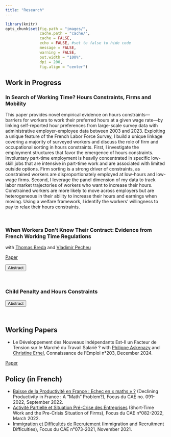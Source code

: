 ```yaml
---
title: "Research"
---
```


```r
library(knitr)
opts_chunk$set(fig.path = "images/",
               cache.path = "cache/",
               cache = FALSE,
               echo = FALSE, #set to false to hide code
               message = FALSE,
               warning = FALSE,
               out.width = "100%",
               dpi = 200,
               fig.align = "center")  
```

<script>
function hide_buttons(abstract) {
    var x = document.getElementById(abstract);
    if (x.style.display === "none") {
        x.style.display = "block";
    } else {
        x.style.display = "none";
    }
}
</script>

## Work in Progress

### In Search of Working Time? Hours Constraints, Firms and Mobility

This paper provides novel empirical evidence on hours constraints—barriers for workers to work their preferred hours at a given wage rate—by linking self-reported hour preferences from large-scale survey data with administrative employer-employee data between 2003 and 2023. Exploiting a unique feature of the French Labor Force Survey, I build a unique linkage covering a majority of surveyed workers and discuss the role of firm and occupational sorting in hours constraints. First, I investigate the employment structures that favor the emergence of hours constraints. Involuntary part-time employment is heavily concentrated in specific low-skill jobs that are intensive in part-time work and are associated with limited outside options. Firm sorting is a strong driver of constraints, as constrained workers are disproportionately employed at low-hours and low-wage firms. Second, I leverage the panel dimension of my data to track labor market trajectories of workers who want to increase their hours. Constrained workers are more likely to move across employers but are heterogeneous in their ability to increase their hours and earnings when moving. Using a welfare framework, I identify the workers' willingness to pay to relax their hours constraints. 

<br />

### When Workers Don’t Know Their Contract: Evidence from French Working Time Regulations 

with [Thomas Breda](https://www.parisschoolofeconomics.com/breda-thomas/index_en.html) and [Vladimir Pecheu](https://vladimirpecheu.com/) 

<a href="pdf/draft_forfaits.pdf">Paper</a>

<button class="button_link" role="button" onclick="hide_buttons('abstract_forfait')">Abstract</button> 
<div id="abstract_forfait" style="display:none;">
This paper examines workers' awareness of their contractual working time arrangements and its consequences for labor market outcomes. Combining administrative and survey data at the individual level, we construct a new and unique data set which shows that 20% of the workforce mistakenly think that they work under day contracts, with no monitoring of hours, while they are actually paid through a standard hours contract. This reveals that many workers with various profiles do not know the legal environment governing something as fundamental as their working time. We show that these "ignorant" workers differ from classic workers in terms of working conditions: they perform more unpaid overtime hours but have a higher wage rate per contractual hour, so that their total compensation is similar.  Complementary results on job satisfaction also suggest that firms do not take advantage of their workers' ignorance of labor contracts to extract rents. Rather, "ignorant" workers appear to benefit from an intermediate status between standard hours contracts and day contracts with more flexibility. Leveraging the panel dimension of our data, we further show that these workers are more likely to sign actual day contracts over time, but with smaller effects on their earnings' trajectories.
</div> 

<br />

### Child Penalty and Hours Constraints

<button class="button_link" role="button" onclick="hide_buttons('abstract_childpen')">Abstract</button>
<div id="abstract_childpen" style="display:none;">
A large literature has settled the existence of a child penalty, i.e the idea that the arrival of the first child creates a long-run gender gap in earnings. An important source for the child penalty lies in the differential evolution of hours worked across men and women following the birth of the child. In particular, many women tend to transition to part-time work when they have their first child and remain in such positions for a certain number of years. As their children grow up, women may yet be willing to return to their initial full-time working status. An important question concerns whether they are able to do so, reflecting on an important body of research on involuntary part-time work. I combine panel administrative data with survey information on hours constraints to distinguish what share of the child penalty in hours is driven by constraints, as opposed to voluntary part-time work reflecting gender norms or stronger taste for child care.
</div> 

<br />

## Working Papers

-   Le Développement des Nouveaux Indépendants Est-Il un Facteur de Tension sur le Marché du Travail Salarié ? 
with [Philippe Askenazy](https://cmh.ens.fr/author/philippe-askenazy/) and [Christine Erhel](https://ceet.cnam.fr/le-ceet/chercheur-euse-s/christine-erhel-lirsa-ceet--988265.kjsp), Connaissance de l'Emploi n°203, December 2024.

<a href="pdf/CDE_203_Independants.pdf">Paper</a>

## Policy (in French)

-   [Baisse de la Productivité en France : Echec en « maths » ?](https://www.cae-eco.fr/staticfiles/pdf/cae_Focus091.pdf) (Declining Productivity in France : A "Math" Problem?), Focus du CAE no. 091-2022, September 2022.
-   [Activité Partielle et Situation Pré-Crise des Entreprises](https://www.cae-eco.fr/staticfiles/pdf/cae-focus082.pdf) (Short-Time Work and the Pre-Crisis Situation of Firms), Focus du CAE n°082-2022, March 2022.
-   [Immigration et Difficultés de Recrutement](https://www.cae-eco.fr/staticfiles/pdf/cae-focus073(2).pdf) (Immigration and Recruitment Difficulties), Focus du CAE n°073-2021, November 2021. 




